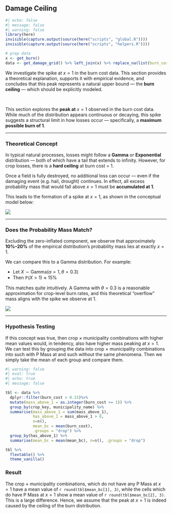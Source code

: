 ## Damage Ceiling {#sec-energy-intro .unnumbered}

```r
#| echo: false
#| message: false
#| warning: false
library(here)
invisible(capture.output(source(here("scripts", "global.R"))))
invisible(capture.output(source(here("scripts", "helpers.R"))))

# prep data
x <- get_burn()
data <- get_damage_grid() %>% left_join(x) %>% replace_na(list(burn_cost = 0))


```

::: {.callout-tip title="Summary"}
We investigate the spike at $x = 1$ in the burn cost data. This section provides a theoretical explanation, supports it with empirical evidence, and concludes that this peak represents a natural upper bound --- the **burn ceiling** --- which should be explicitly modeled.
:::

\

This section explores the **peak at** $x = 1$ observed in the burn cost data. While much of the distribution appears continuous or decaying, this spike suggests a structural limit in how losses occur --- specifically, a **maximum possible burn of 1**.

------------------------------------------------------------------------

### Theoretical Concept

In typical natural processes, losses might follow a **Gamma** or **Exponential** distribution --- both of which have a tail that extends to infinity. However, for crop losses, there is a **hard ceiling** at burn cost = 1.

Once a field is fully destroyed, no additional loss can occur --- even if the damaging event (e.g. hail, drought) continues. In effect, all excess probability mass that would fall above $x = 1$ must be **accumulated at 1**.

This leads to the formation of a spike at $x = 1$, as shown in the conceptual model below:

![](images/model-01.png)

------------------------------------------------------------------------

### Does the Probability Mass Match?

Excluding the zero-inflated component, we observe that approximately **10%--20%** of the empirical distribution's probability mass lies at exactly $x = 1$.

We can compare this to a Gamma distribution. For example:

-   Let $X \sim \text{Gamma}(\alpha = 1, \theta = 0.3)$\
-   Then $\mathbb{P}(X > 1) \approx 15\%$

This matches quite intuitively. A Gamma with $\theta = 0.3$ is a reasonable approximation for crop-level burn rates, and this theoretical "overflow" mass aligns with the spike we observe at 1.

![](images/gamma-png.PNG)

------------------------------------------------------------------------

### Hypothesis Testing

If this concept was true, then crop × municipality combinations with higher mean values would, in tendency, also have higher mass peaking at $x = 1$. We can test this by grouping the data into crop × municipality combinations into such with P Mass at and such without the same phenomena. Then we simply take the mean of each group and compare them.

```r
#| warning: false
#| eval: true
#| echo: true
#| message: false

tbl <- data %>%
  dplyr::filter(burn_cost > 0.15)%>%
  mutate(mass_above_1 = as.integer(burn_cost >= 1)) %>%
  group_by(crop_key, municipality_name) %>%
  summarise(mass_above_1 = sum(mass_above_1),
            has_above_1 = mass_above_1 > 0,
            n=n(),
            mean_bc = mean(burn_cost), 
            .groups = "drop") %>% 
  group_by(has_above_1) %>%
  summarise(mean_bc = mean(mean_bc), n=n(), .groups = "drop")

tbl %>%
  flextable() %>%
  theme_vanilla()


```

### Result

::: {.callout-important title="Peak at $x = 1$"}
The crop × municipality combinations, which do not have any P Mass at $x = 1$ have a mean value of `r round(tbl$mean_bc[1], 3)`, while the cells which do have P Mass at $x = 1$ show a mean value of `r round(tbl$mean_bc[2], 3)`. This is a large difference. Hence, we assume that the peak at $x = 1$ is indeed caused by the ceiling of the burn distribution.
:::

